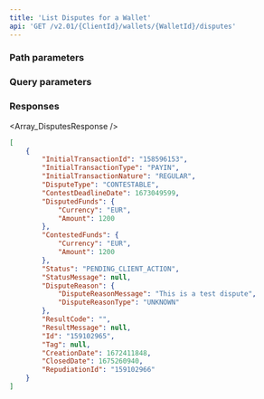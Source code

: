 ```yaml
---
title: 'List Disputes for a Wallet'  
api: 'GET /v2.01/{ClientId}/wallets/{WalletId}/disputes'  
---
```





### Path parameters  

<WalletId />  

### Query parameters  

<BeforeDate2 />  

<AfterDate2 />  

<Status2 />

<DisputeType />

### Responses  

<AccordionGroup><Accordion title="200">  

<Array_DisputesResponse /></Accordion></AccordionGroup>  

<ResponseExample>  

```json 200
[
    {
        "InitialTransactionId": "158596153",
        "InitialTransactionType": "PAYIN",
        "InitialTransactionNature": "REGULAR",
        "DisputeType": "CONTESTABLE",
        "ContestDeadlineDate": 1673049599,
        "DisputedFunds": {
            "Currency": "EUR",
            "Amount": 1200
        },
        "ContestedFunds": {
            "Currency": "EUR",
            "Amount": 1200
        },
        "Status": "PENDING_CLIENT_ACTION",
        "StatusMessage": null,
        "DisputeReason": {
            "DisputeReasonMessage": "This is a test dispute",
            "DisputeReasonType": "UNKNOWN"
        },
        "ResultCode": "",
        "ResultMessage": null,
        "Id": "159102965",
        "Tag": null,
        "CreationDate": 1672411848,
        "ClosedDate": 1675260940,
        "RepudiationId": "159102966"
    }
]  

 ```  

</ResponseExample>  

<RequestExample>  
    <NodeListWalletDisputes />
    <RubyListDisputesWallet />
    <JavaListWalletDisputes />
    <ListWalletDisputesPython />
    <NetListWalletDisputes />
</RequestExample>
